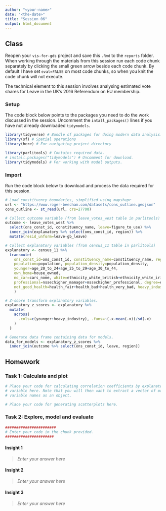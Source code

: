 ```yaml
---
author: "<your-name>"
date: "<the-date>"
title: "Session 06"
output: html_document
---
```


## Class

Reopen your `vis-for-gds` project and save this `.Rmd` to the `reports` folder. When working through the materials from this session run each code chunk separately by clicking the small green arrow beside each code chunk. By default I have set `eval=FALSE` on most code chunks, so when you knit the code chunk will not execute.

The technical element to this session involves analysing estimated vote shares for Leave in the UK's 2016 Referendum on EU membership.

### Setup

The code block below points to the packages you need to do the work discussed in the session. Uncomment the `intall_packages()` lines if you have not already downloaded `tidymodels`.

```r
library(tidyverse) # Bundle of packages for doing modern data analysis.
library(sf) # Spatial operations
library(here) # For navigating project directory

library(parlitools) # Contains required data.
# install.packages("tidymodels") # Uncomment for download.
library(tidymodels) # For working with model outputs.
```

### Import

Run the code block below to download and process the data required for this session.

```r
# Load constituency boundaries, simplified using mapshapr
url <- "https://www.roger-beecham.com/datasets/cons_outline.geojson"
cons_outline <- st_read(url, crs=27700)

# Collect outcome variable (from leave_votes_west table in parlitools)
outcome <- leave_votes_west %>% 
  select(ons_const_id, constituency_name, leave=figure_to_use) %>% 
  inner_join(explanatory %>% select(ons_const_id, region)) %>% 
  mutate(resid_unform=leave-gb_leave)

# Collect explanatory variables (from census_11 table in parlitools)
explanatory <- census_11 %>% 
  transmute(
    ons_const_id=ons_const_id, constituency_name=constituency_name, region=region,
    population=population, population_density=population_density,
    younger=age_20_to_24+age_25_to_29+age_30_to_44,
    own_home=house_owned,
    no_car=cars_none, white=ethnicity_white_british+ethnicity_white_irish,eu_born=born_other_eu, christian,
    professional=nssechigher_manager+nssechigher_professional, degree=qual_level_4,
    not_good_health=health_fair+health_bad+health_very_bad, heavy_industry=industry_manufacturing+industry_transport
    )

# Z-score transform explanatory variables.
explanatory_z_scores <- explanatory %>%
  mutate(
    across(
      .cols=c(younger:heavy_industry), .funs=~(.x-mean(.x))/sd(.x)
    )
  )

# Generate data frame containing data for models.
data_for_models <- explanatory_z_scores %>% 
  inner_join(outcome %>% select(ons_const_id, leave, region))
```

## Homework


### Task 1: Calculate and plot

```r
# Place your code for calculating correlation coefficients by explanatory 
# variable here. Note that you will then want to extract a vector of ordered  
# variable names as an object. 

```


```r
# Place your code for generating scatterplots here.
```

### Task 2: Explore, model and evaluate


```r
#######################
# Enter your code in the chunk provided.
######################
```


#### Insight 1

> *Enter your answer here*

#### Insight 2

> *Enter your answer here*

#### Insight 3

> *Enter your answer here*
